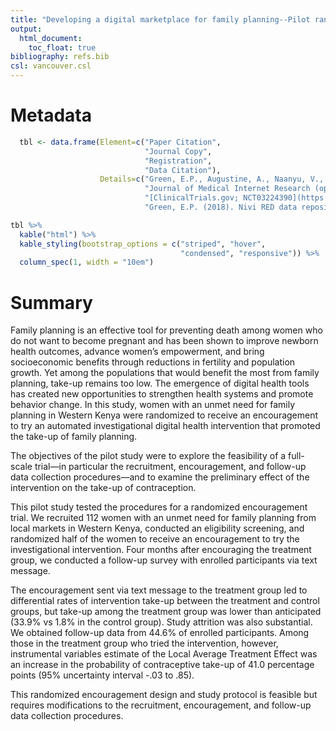 ```yaml
---
title: "Developing a digital marketplace for family planning--Pilot randomized encouragement trial"
output:
  html_document:
    toc_float: true
bibliography: refs.bib
csl: vancouver.csl
---
```


# Metadata

```r
  tbl <- data.frame(Element=c("Paper Citation", 
                              "Journal Copy", 
                              "Registration",
                              "Data Citation"),
                    Details=c("Green, E.P., Augustine, A., Naanyu, V., Hess, AK, & Kiwinda, L. (2018). Developing a digital marketplace for family planning: Pilot randomized encouragement trial. Journal of Medical Internet Research, 20(7), e10756. doi: http://dx.doi.org/10.2196/10756",
                              "Journal of Medical Internet Research (open access)",
                              "[ClinicalTrials.gov; NCT03224390](https://clinicaltrials.gov/ct2/show/NCT03224390)",
                              "Green, E.P. (2018). Nivi RED data repository. [![DOI](forthcoming)]()"))

tbl %>%
  kable("html") %>%
  kable_styling(bootstrap_options = c("striped", "hover", 
                                      "condensed", "responsive")) %>%
  column_spec(1, width = "10em")
```

# Summary

Family planning is an effective tool for preventing death among women who do not want to become pregnant and has been shown to improve newborn health outcomes, advance women's empowerment, and bring socioeconomic benefits through reductions in fertility and population growth. Yet among the populations that would benefit the most from family planning, take-up remains too low. The emergence of digital health tools has created new opportunities to strengthen health systems and promote behavior change. In this study, women with an unmet need for family planning in Western Kenya were randomized to receive an encouragement to try an automated investigational digital health intervention that promoted the take-up of family planning.

The objectives of the pilot study were to explore the feasibility of a full-scale trial—in particular the recruitment, encouragement, and follow-up data collection procedures—and to examine the preliminary effect of the intervention on the take-up of contraception. 

This pilot study tested the procedures for a randomized encouragement trial. We recruited 112 women with an unmet need for family planning from local markets in Western Kenya, conducted an eligibility screening, and randomized half of the women to receive an encouragement to try the investigational intervention. Four months after encouraging the treatment group, we conducted a follow-up survey with enrolled participants via text message. 

The encouragement sent via text message to the treatment group led to differential rates of intervention take-up between the treatment and control groups, but take-up among the treatment group was lower than anticipated (33.9% vs 1.8% in the control group). Study attrition was also substantial. We obtained follow-up data from 44.6% of enrolled participants. Among those in the treatment group who tried the intervention, however, instrumental variables estimate of the Local Average Treatment Effect was an increase in the probability of contraceptive take-up of 41.0 percentage points (95% uncertainty interval -.03 to .85). 

This randomized encouragement design and study protocol is feasible but requires modifications to the recruitment, encouragement, and follow-up data collection procedures.